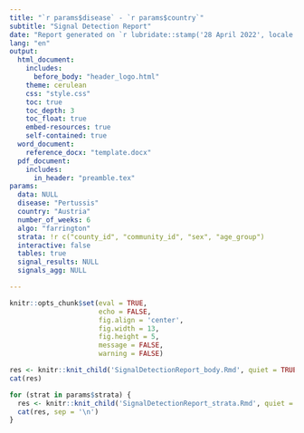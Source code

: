 ```yaml
---
title: "`r params$disease` - `r params$country`"
subtitle: "Signal Detection Report"
date: "Report generated on `r lubridate::stamp('28 April 2022', locale = 'en', orders = 'dmy')(Sys.Date())`"
lang: "en"
output: 
  html_document:
    includes:
      before_body: "header_logo.html"
    theme: cerulean
    css: "style.css"
    toc: true
    toc_depth: 3
    toc_float: true
    embed-resources: true
    self-contained: true
  word_document:
    reference_docx: "template.docx"
  pdf_document:
    includes:
      in_header: "preamble.tex"
params: 
  data: NULL
  disease: "Pertussis"
  country: "Austria"
  number_of_weeks: 6
  algo: "farrington"
  strata: !r c("county_id", "community_id", "sex", "age_group") 
  interactive: false
  tables: true
  signal_results: NULL
  signals_agg: NULL

---
```



```r
knitr::opts_chunk$set(eval = TRUE, 
                      echo = FALSE, 
                      fig.align = 'center',
                      fig.width = 13,
                      fig.height = 5,
                      message = FALSE, 
                      warning = FALSE)
```


```r
res <- knitr::knit_child('SignalDetectionReport_body.Rmd', quiet = TRUE)
cat(res)
```


```r

for (strat in params$strata) {
  res <- knitr::knit_child('SignalDetectionReport_strata.Rmd', quiet = TRUE)
  cat(res, sep = '\n')
}
```





